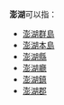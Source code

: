 '''澎湖'''可以指：

* [[澎湖群島|澎湖群島]]
* [[澎湖本島|澎湖本島]]
* [[澎湖縣|澎湖縣]]
* [[澎湖廳|澎湖廳]]
* [[澎湖鎮|澎湖鎮]]
* [[澎湖郡|澎湖郡]]

{{消歧義|Cat=二字臺灣地名消歧義}}